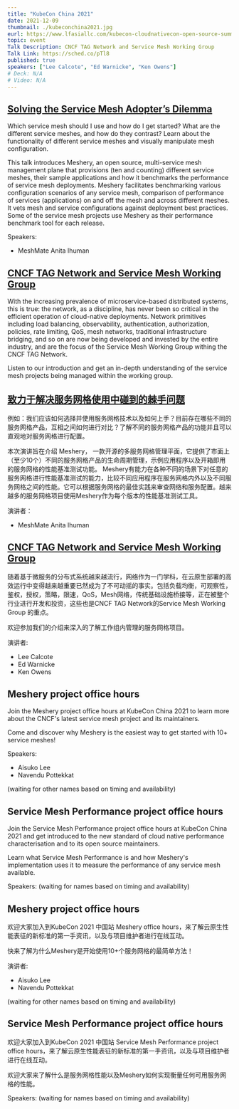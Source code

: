 ```yaml
---
title: "KubeCon China 2021"
date: 2021-12-09
thumbnail: ./kubeconchina2021.jpg
eurl: https://www.lfasiallc.com/kubecon-cloudnativecon-open-source-summit-china/
topic: event
Talk Description: CNCF TAG Network and Service Mesh Working Group
Talk Link: https://sched.co/pTl8
published: true
speakers: ["Lee Calcote", "Ed Warnicke", "Ken Owens"]
# Deck: N/A
# Video: N/A
---
```


<h2><a href="https://sched.co/nPOK">Solving the Service Mesh Adopter’s Dilemma</a></h2>

<p>Which service mesh should I use and how do I get started? What are the different service meshes, and how do they contrast? Learn about the functionality of different service meshes and visually manipulate mesh configuration. </p>

<p>This talk introduces Meshery, an open source, multi-service mesh management plane that provisions (ten and counting) different service meshes, their sample applications and how it benchmarks the performance of service mesh deployments. Meshery facilitates benchmarking various configuration scenarios of any service mesh,  comparison of performance of services (applications) on and off the mesh and across different meshes. It vets mesh and service configurations against deployment best practices. Some of the service mesh projects use Meshery as their performance benchmark tool for each release.</p>

Speakers:
<ul>
<li><Link to="/community/members/anita-ihuman">MeshMate Anita Ihuman</Link></li>
</ul>


<h2><a href="https://sched.co/pTl8">CNCF TAG Network and Service Mesh Working Group</a></h2>

<p>With the increasing prevalence of microservice-based distributed systems, this is true: the network, as a discipline, has never been so critical in the efficient operation of cloud-native deployments. Network primitives including load balancing, observability, authentication, authorization, policies, rate limiting, QoS, mesh networks, traditional infrastructure bridging, and so on are now being developed and invested by the entire industry, and are the focus of the Service Mesh Working Group withing the CNCF TAG Network. </p>
<p>Listen to our introduction and get an in-depth understanding of the service mesh projects being managed within the working group.</p>


<h2><a href="https://sched.co/nPOK">致力于解决服务网格使用中碰到的棘手问题</a></h2>

<p>例如：我们应该如何选择并使用服务网格技术以及如何上手？目前存在哪些不同的服务网格产品，互相之间如何进行对比？了解不同的服务网格产品的功能并且可以直观地对服务网格进行配置。 </p>
<p>本次演讲旨在介绍 Meshery， 一款开源的多服务网格管理平面，它提供了市面上（至少10个）不同的服务网格产品的生命周期管理，示例应用程序以及开箱即用的服务网格的性能基准测试功能。 Meshery有能力在各种不同的场景下对任意的服务网格进行性能基准测试的能力，比较不同应用程序在服务网格内外以及不同服务网格之间的性能。它可以根据服务网格的最佳实践来审查网络和服务配置。越来越多的服务网格项目使用Meshery作为每个版本的性能基准测试工具。 </p>

演讲者：
<ul>
<li><Link to="/community/members/anita-ihuman">MeshMate Anita Ihuman</Link></li>
</ul>


<h2><a href="https://sched.co/pTl8">CNCF TAG Network and Service Mesh Working Group</a></h2>

<p>随着基于微服务的分布式系统越来越流行，网络作为一门学科，在云原生部署的高效运行中变得越来越重要已然成为了不可动摇的事实。包括负载均衡，可观察性，鉴权，授权，策略，限速，QoS，Mesh网络，传统基础设施桥接等，正在被整个行业进行开发和投资，这些也是CNCF TAG Network的Service Mesh Working Group 的重点。 </p>
<p>欢迎参加我们的介绍来深入的了解工作组内管理的服务网格项目。 </p>

演讲者:
<ul>
<li><Link to="/community/members/lee-calcote">Lee Calcote</Link></li>
<li>Ed Warnicke</li>
<li>Ken Owens</li>
</ul>


<h2>Meshery project office hours</h2>

<p>Join the Meshery project office hours at KubeCon China 2021 to learn more about the CNCF's latest service mesh project and its maintainers.</p>
<p>Come and discover why Meshery is the easiest way to get started with 10+ service meshes!</p>


Speakers:
<ul>
<li><Link to="/community/members/aisuko-li">Aisuko Lee</li>
<li><Link to="/community/members/navendu-pottekkat">Navendu Pottekkat</Link></li>
</ul>
(waiting for other names based on timing and availability)


<h2>Service Mesh Performance project office hours</h2>

<p>Join the Service Mesh Performance project office hours at KubeCon China 2021 and get introduced to the new standard of cloud native performance characterisation and to its open source maintainers.</p>
<p>Learn what Service Mesh Performance is and how Meshery's implementation uses it to measure the performance of any service mesh available.</p>


Speakers:
(waiting for names based on timing and availability)


<h2>Meshery project office hours</h2>

<p>欢迎大家加入到KubeCon 2021 中国站 Meshery office hours，来了解云原生性能表征的新标准的第一手资讯，以及与项目维护者进行在线互动。 </p>
<p>快来了解为什么Meshery是开始使用10+个服务网格的最简单方法！</p>


演讲者:
<ul>
<li><Link to="/community/members/aisuko-li">Aisuko Lee</li>
<li><Link to="/community/members/navendu-pottekkat">Navendu Pottekkat</Link></li>
</ul>
(waiting for other names based on timing and availability)


<h2>Service Mesh Performance project office hours</h2>

<p>欢迎大家加入到KubeCon 2021 中国站 Service Mesh Performance project office hours，来了解云原生性能表征的新标准的第一手资讯，以及与项目维护者进行在线互动。 </p>
<p>欢迎大家来了解什么是服务网格性能以及Meshery如何实现衡量任何可用服务网格的性能。 </p>


Speakers:
(waiting for names based on timing and availability)
